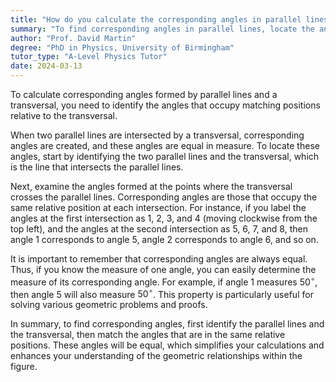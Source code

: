 ```yaml
---
title: "How do you calculate the corresponding angles in parallel lines?"
summary: "To find corresponding angles in parallel lines, locate the angles that occupy matching positions in relation to the transversal."
author: "Prof. David Martin"
degree: "PhD in Physics, University of Birmingham"
tutor_type: "A-Level Physics Tutor"
date: 2024-03-13
---
```


To calculate corresponding angles formed by parallel lines and a transversal, you need to identify the angles that occupy matching positions relative to the transversal.

When two parallel lines are intersected by a transversal, corresponding angles are created, and these angles are equal in measure. To locate these angles, start by identifying the two parallel lines and the transversal, which is the line that intersects the parallel lines.

Next, examine the angles formed at the points where the transversal crosses the parallel lines. Corresponding angles are those that occupy the same relative position at each intersection. For instance, if you label the angles at the first intersection as $1$, $2$, $3$, and $4$ (moving clockwise from the top left), and the angles at the second intersection as $5$, $6$, $7$, and $8$, then angle $1$ corresponds to angle $5$, angle $2$ corresponds to angle $6$, and so on.

It is important to remember that corresponding angles are always equal. Thus, if you know the measure of one angle, you can easily determine the measure of its corresponding angle. For example, if angle $1$ measures $50^\circ$, then angle $5$ will also measure $50^\circ$. This property is particularly useful for solving various geometric problems and proofs.

In summary, to find corresponding angles, first identify the parallel lines and the transversal, then match the angles that are in the same relative positions. These angles will be equal, which simplifies your calculations and enhances your understanding of the geometric relationships within the figure.
    
